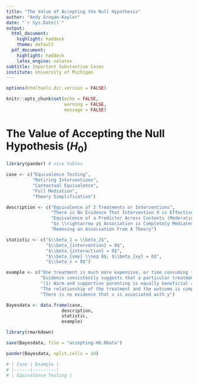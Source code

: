 ```yaml
---
title: "The Value of Accepting the Null Hypothesis"
author: "Andy Grogan-Kaylor"
date: "`r Sys.Date()`"
output:
  html_document:
    highlight: haddock
    theme: default
  pdf_document: 
    highlight: haddock
    latex_engine: xelatex
subtitle: Important Substantive Cases
institute: University of Michigan
---
```


```r

options(htmltools.dir.version = FALSE)

knitr::opts_chunk$set(echo = FALSE,
                      warning = FALSE,
                      message = FALSE)

```

# The Value of Accepting the Null Hypothesis ($H_0$)

```r

library(pander) # nice tables

case <- c("Equivalence Testing",
          "Retiring Interventions",
          "Contextual Equivalence",
          "Full Mediation",
          "Theory Simplification")

description <- c("Equivalence of 2 Treatments or Interventions",
                 "There is No Evidence That Intervention X is Effective",
                 "Equivalence of a Predictor Across Contexts (Moderation)",
                 "$x \\rightarrow y$ Association is Completely Mediated; No Direct Effect",
                 "Removing an Association From A Theory")

statistic <- c("$\\beta_1 = \\beta_2$",
               "$\\beta_{intervention} = 0$",
               "$\\beta_{interaction} = 0$",
               "$\\beta_{xmy} \\neq 0$; $\\beta_{xy} = 0$",
               "$\\beta_x = 0$")

example <- c("One treatment is much more expensive, or time consuming than another",
             "Evidence consistently suggests that a particular treatment has near zero effect",
             "(1) Warm and supportive parenting is equally beneficial across different contexts or countries. (2) Men and women are more similar than different *wrt* psychological processes (Hyde)",
             "The relationship of the treatment and the outcome is completely mediated by mechanism *m*",
             "There is no evidence that x is associated with y")

Bayesdata <- data.frame(case, 
                     description,
                     statistic,
                     example)

library(rmarkdown)

save(Bayesdata, file = "accepting-H0.RData")

pander(Bayesdata, split.cells = 10)

```

```r

# | Case | Example |
# |------|---------|
# | Equivalence Testing |

```







